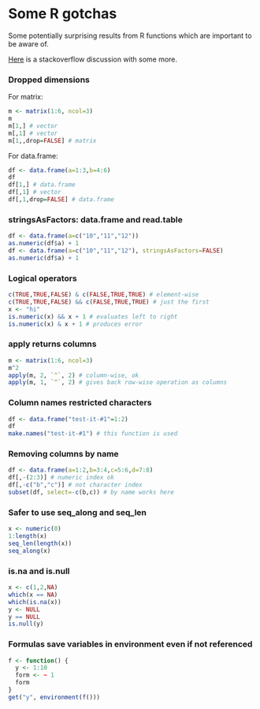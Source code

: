# Some R gotchas

Some potentially surprising results from R functions
which are important to be aware of. 

[Here](http://stackoverflow.com/questions/1535021/whats-the-biggest-r-gotcha-youve-run-across)
is a stackoverflow discussion with some more. 

### Dropped dimensions

For matrix:

```r
m <- matrix(1:6, ncol=3)
m
m[1,] # vector
m[,1] # vector
m[1,,drop=FALSE] # matrix
```

For data.frame:

```r
df <- data.frame(a=1:3,b=4:6)
df
df[1,] # data.frame
df[,1] # vector
df[,1,drop=FALSE] # data.frame
```

### stringsAsFactors: data.frame and read.table

```r
df <- data.frame(a=c("10","11","12"))
as.numeric(df$a) + 1
df <- data.frame(a=c("10","11","12"), stringsAsFactors=FALSE)
as.numeric(df$a) + 1
```

### Logical operators

```r
c(TRUE,TRUE,FALSE) & c(FALSE,TRUE,TRUE) # element-wise
c(TRUE,TRUE,FALSE) && c(FALSE,TRUE,TRUE) # just the first
x <- "hi"
is.numeric(x) && x + 1 # evaluates left to right
is.numeric(x) & x + 1 # produces error
```

### apply returns columns

```r
m <- matrix(1:6, ncol=3)
m^2
apply(m, 2, `^`, 2) # column-wise, ok
apply(m, 1, `^`, 2) # gives back row-wise operation as columns
```

### Column names restricted characters

```r
df <- data.frame("test-it-#1"=1:2)
df
make.names("test-it-#1") # this function is used
```

### Removing columns by name

```r
df <- data.frame(a=1:2,b=3:4,c=5:6,d=7:8)
df[,-(2:3)] # numeric index ok 
df[,-c("b","c")] # not character index
subset(df, select=-c(b,c)) # by name works here
```

### Safer to use seq_along and seq_len

```r
x <- numeric(0)
1:length(x)
seq_len(length(x))
seq_along(x)
```

### is.na and is.null

```r
x <- c(1,2,NA)
which(x == NA)
which(is.na(x))
y <- NULL
y == NULL
is.null(y)
```

### Formulas save variables in environment even if not referenced

```r
f <- function() {
  y <- 1:10
  form <- ~ 1
  form
}
get("y", environment(f()))
```

